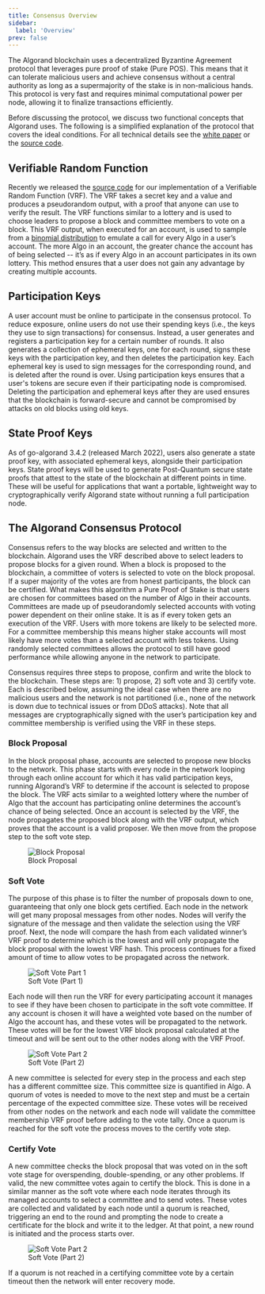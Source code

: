 ```yaml
---
title: Consensus Overview
sidebar:
  label: 'Overview'
prev: false
---
```



The Algorand blockchain uses a decentralized Byzantine Agreement protocol that leverages pure proof
of stake (Pure POS). This means that it can tolerate malicious users and achieve consensus without a
central authority as long as a supermajority of the stake is in non-malicious hands. This protocol
is very fast and requires minimal computational power per node, allowing it to finalize transactions
efficiently.

Before discussing the protocol, we discuss two functional concepts that Algorand uses. The following
is a simplified explanation of the protocol that covers the ideal conditions. For all technical
details see the
[white paper](https://26119259.fs1.hubspotusercontent-eu1.net/hubfs/26119259/Website-2024/PDFs/Algorand%20-%20Whitepaper.pdf)
or the [source code](https://github.com/algorand/go-algorand).

## Verifiable Random Function

Recently we released the [source code](https://github.com/algorand/libsodium/tree/master/src) for
our implementation of a Verifiable Random Function (VRF). The VRF takes a secret key and a value
and produces a pseudorandom output, with a proof that anyone can use to verify the result. The VRF
functions similar to a lottery and is used to choose leaders to propose a block and committee
members to vote on a block. This VRF output, when executed for an account, is used to sample from a
[binomial distribution](https://en.wikipedia.org/wiki/Binomial_distribution) to emulate a call for
every Algo in a user’s account. The more Algo in an account, the greater chance the account has of
being selected -- it’s as if every Algo in an account participates in its own lottery. This method
ensures that a user does not gain any advantage by creating multiple accounts.

## Participation Keys

A user account must be online to participate in the consensus protocol. To reduce exposure, online
users do not use their spending keys (i.e., the keys they use to sign transactions) for consensus.
Instead, a user generates and registers a participation key for a certain number of rounds. It also
generates a collection of ephemeral keys, one for each round, signs these keys with the
participation key, and then deletes the participation key. Each ephemeral key is used to sign
messages for the corresponding round, and is deleted after the round is over. Using participation
keys ensures that a user's tokens are secure even if their participating node is compromised.
Deleting the participation and ephemeral keys after they are used ensures that the blockchain is
forward-secure and cannot be compromised by attacks on old blocks using old keys.

## State Proof Keys

As of go-algorand 3.4.2 (released March 2022), users also generate a state proof key, with
associated ephemeral keys, alongside their participation keys. State proof keys will be used to
generate Post-Quantum secure state proofs that attest to the state of the blockchain at different
points in time. These will be useful for applications that want a portable, lightweight way to
cryptographically verify Algorand state without running a full participation node.

## The Algorand Consensus Protocol

Consensus refers to the way blocks are selected and written to the blockchain. Algorand uses the VRF
described above to select leaders to propose blocks for a given round. When a block is proposed to
the blockchain, a committee of voters is selected to vote on the block proposal. If a super majority
of the votes are from honest participants, the block can be certified. What makes this algorithm a
Pure Proof of Stake is that users are chosen for committees based on the number of Algo in their
accounts. Committees are made up of pseudorandomly selected accounts with voting power dependent on
their online stake. It is as if every token gets an execution of the VRF. Users with more tokens are
likely to be selected more. For a committee membership this means higher stake accounts will most
likely have more votes than a selected account with less tokens. Using randomly selected committees
allows the protocol to still have good performance while allowing anyone in the network to
participate.

Consensus requires three steps to propose, confirm and write the block to the blockchain. These
steps are: 1) propose, 2) soft vote and 3) certify vote. Each is described below, assuming the ideal
case when there are no malicious users and the network is not partitioned (i.e., none of the network
is down due to technical issues or from DDoS attacks). Note that all messages are cryptographically
signed with the user’s participation key and committee membership is verified using the VRF in these
steps.

### Block Proposal

In the block proposal phase, accounts are selected to propose new blocks to the network. This phase
starts with every node in the network looping through each online account for which it has valid
participation keys, running Algorand’s VRF to determine if the account is selected to propose the
block. The VRF acts similar to a weighted lottery where the number of Algo that the account has
participating online determines the account’s chance of being selected. Once an account is selected
by the VRF, the node propagates the proposed block along with the VRF output, which proves that the
account is a valid proposer. We then move from the propose step to the soft vote step.

<figure>
  <Image src={consensus1} alt='Block Proposal' />
  <figcaption>Block Proposal</figcaption>
</figure>

### Soft Vote

The purpose of this phase is to filter the number of proposals down to one, guaranteeing that only
one block gets certified. Each node in the network will get many proposal messages from other nodes.
Nodes will verify the signature of the message and then validate the selection using the VRF proof.
Next, the node will compare the hash from each validated winner’s VRF proof to determine which is
the lowest and will only propagate the block proposal with the lowest VRF hash. This process
continues for a fixed amount of time to allow votes to be propagated across the network.

<figure>
  <Image src={consensus2} alt='Soft Vote Part 1' />
  <figcaption>Soft Vote (Part 1)</figcaption>
</figure>

Each node will then run the VRF for every participating account it manages to see if they have been
chosen to participate in the soft vote committee. If any account is chosen it will have a weighted
vote based on the number of Algo the account has, and these votes will be propagated to the
network. These votes will be for the lowest VRF block proposal calculated at the timeout and will be
sent out to the other nodes along with the VRF Proof.

<figure>
  <Image src={consensus3} alt='Soft Vote Part 2' />
  <figcaption>Soft Vote (Part 2)</figcaption>
</figure>

A new committee is selected for every step in the process and each step has a different committee
size. This committee size is quantified in Algo. A quorum of votes is needed to move to the next
step and must be a certain percentage of the expected committee size. These votes will be received
from other nodes on the network and each node will validate the committee membership VRF proof
before adding to the vote tally. Once a quorum is reached for the soft vote the process moves to the
certify vote step.

### Certify Vote

A new committee checks the block proposal that was voted on in the soft vote stage for overspending,
double-spending, or any other problems. If valid, the new committee votes again to certify the
block. This is done in a similar manner as the soft vote where each node iterates through its
managed accounts to select a committee and to send votes. These votes are collected and validated by
each node until a quorum is reached, triggering an end to the round and prompting the node to create
a certificate for the block and write it to the ledger. At that point, a new round is initiated and
the process starts over.

<figure>
  <Image src={consensus4} alt='Soft Vote Part 2' />
  <figcaption>Soft Vote (Part 2)</figcaption>
</figure>

If a quorum is not reached in a certifying committee vote by a certain timeout then the network will
enter recovery mode.
